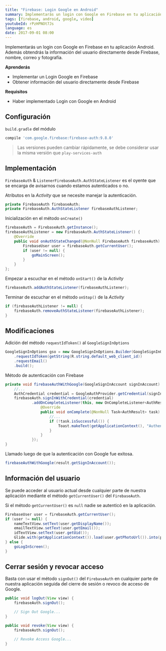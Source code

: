 ```yaml
---
title: "Firebase: Login Google en Android"
summary: Implementarás un login con Google en Firebase en tu aplicación Android.
tags: [firebase, android, google, video]
youtubeId: rPzHPNOt7Js
language: es
date: 2017-09-01 08:00
---
```


Implementarás un login con Google en Firebase en tu aplicación Android. Además obtendrás la información del usuario directamente desde Firebase, nombre, correo y fotografía.

<YouTube videoId="rPzHPNOt7Js" />

__Aprenderás__

* Implementar un Login Google en Firebase
* Obtener información del usuario directamente desde Firebase

__Requisitos__

* Haber implementado Login con Google en Android

## Configuración

`build.gradle` del módulo

```groovy
compile 'com.google.firebase:firebase-auth:9.8.0'
```

> Las versiones pueden cambiar rápidamente, se debe considerar usar la misma versión que `play-services-auth`

## Implementación

`FirebaseAuth` & `ListenerFirebaseAuth.AuthStateListener` es el oyente que se encarga de avisarnos cuando estamos autenticados o no.

Atributos en la *Activity* que se necesite manejar la autenticación.

```java
private FirebaseAuth firebaseAuth;
private FirebaseAuth.AuthStateListener firebaseAuthListener;
```

Inicialización en el método `onCreate()`

```java
firebaseAuth = FirebaseAuth.getInstance();
firebaseAuthListener = new FirebaseAuth.AuthStateListener() {
    @Override
    public void onAuthStateChanged(@NonNull FirebaseAuth firebaseAuth) {
        FirebaseUser user = firebaseAuth.getCurrentUser();
        if (user != null) {
            goMainScreen();
        }
    }
};
```

Empezar a escuchar en el método `onStart()` de la *Activity*

```java
firebaseAuth.addAuthStateListener(firebaseAuthListener);
```

Terminar de escuchar en el método `onStop()` de la *Activity*

```java
if (firebaseAuthListener != null) {
    firebaseAuth.removeAuthStateListener(firebaseAuthListener);
}
```

## Modificaciones

Adición del método `requestIdToken()` al `GoogleSignInOptions`

```java
GoogleSignInOptions gso = new GoogleSignInOptions.Builder(GoogleSignInOptions.DEFAULT_SIGN_IN)
    .requestIdToken(getString(R.string.default_web_client_id))
    .requestEmail()
    .build();
```

Método de autenticación con Firebase

```java
private void firebaseAuthWithGoogle(GoogleSignInAccount signInAccount) {
    //...
    AuthCredential credential = GoogleAuthProvider.getCredential(signInAccount.getIdToken(), null);
    firebaseAuth.signInWithCredential(credential)
            .addOnCompleteListener(this, new OnCompleteListener<AuthResult>() {
                @Override
                public void onComplete(@NonNull Task<AuthResult> task) {
                    //...
                    if (!task.isSuccessful()) {
                        Toast.makeText(getApplicationContext(), "Authentication failed.", Toast.LENGTH_SHORT).show();
                    }
                }
            });
}
```

Llamado luego de que la autenticación con Google fue exitosa.

```java
firebaseAuthWithGoogle(result.getSignInAccount());
```

## Información del usuario

Se puede acceder al usuario actual desde cualquier parte de nuestra aplicación mediante el método `getCurrentUser()` del `FirebaseAuth`.

Si el método `getCurrentUser()` es `null` nadie se autenticó en la aplicación.

```java
FirebaseUser user = firebaseAuth.getCurrentUser();
if (user != null) {
    nameTextView.setText(user.getDisplayName());
    emailTextView.setText(user.getEmail());
    idTextView.setText(user.getUid());
    Glide.with(getApplicationContext()).load(user.getPhotoUrl()).into(photoImageView);
} else {
    goLogInScreen();
}
```

## Cerrar sesión y revocar acceso

Basta con usar el método `signOut()` del `FirebaseAuth` en cualquier parte de nuestra aplicación seguida del cierre de sesión o revoco de acceso de Google.

```java
public void logOut(View view) {
    firebaseAuth.signOut();

    // Sign Out Google...
}
```

```java
public void revoke(View view) {
    firebaseAuth.signOut();

    // Revoke Access Google...
}
```

<GitHub repo="FirebaseGoogleSignInAndroid"/>
